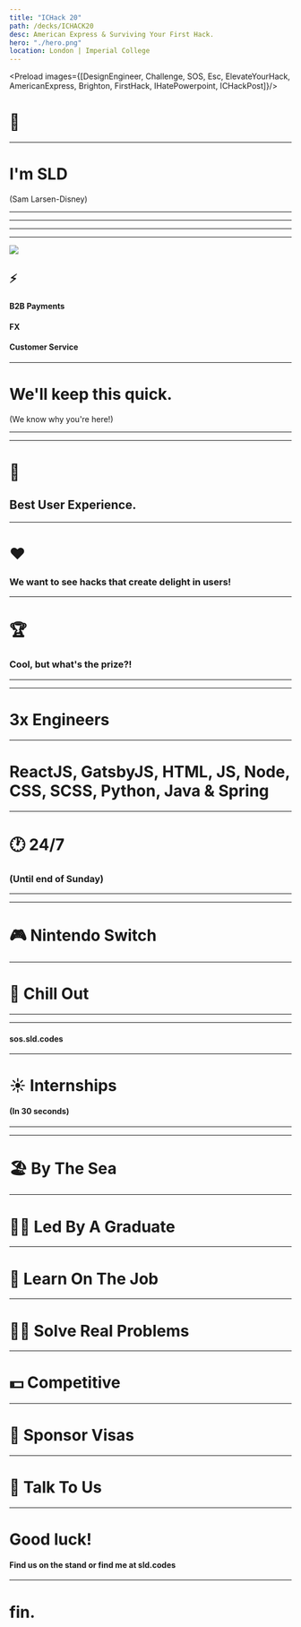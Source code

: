 ```yaml
---
title: "ICHack 20"
path: /decks/ICHACK20
desc: American Express & Surviving Your First Hack.
hero: "./hero.png"
location: London | Imperial College
---
```




<Preload images={[DesignEngineer, Challenge, SOS, Esc, ElevateYourHack, AmericanExpress, Brighton, FirstHack, IHatePowerpoint, ICHackPost]}/>
<Controls />

# 👋

---

# I'm SLD

(Sam Larsen-Disney)

---

<PresImage image={IHatePowerpoint}/>

---

<PresImage image={DesignEngineer}/>

---

<PresImage image={AmericanExpress}/>

---

<div className="pad-10 row">
    <div className="col-xs-6">
        <img src={ICHackPost}/>
    </div>
    <div className="col-xs-6 pad-5">
        <h2>⚡️</h2>
        <h4>B2B Payments</h4>
        <h4>FX</h4>
        <h4>Customer Service</h4>
    </div>
</div>

---


# We'll keep this quick.

(We know why you're here!)

---

<PresImage image={Challenge}/>

---

# 💪

## Best User Experience. 

---

# ❤️

### We want to see hacks that create delight in users!

---

# 🏆

### Cool, but what's the prize?!

---

<PresImage image={ElevateYourHack}/>

---

# 3x Engineers

---

<div class="container">

<h1>ReactJS, GatsbyJS, HTML, JS, Node, CSS, SCSS, Python, Java & Spring</h1>

</div>

---


# 🕐 24/7

### (Until end of Sunday)

---

<PresImage image={Esc}/>

---

# 🎮 Nintendo Switch

---

# 🤖 Chill Out

---


<PresImage image={FirstHack}/>

---

<PresImage image={SOS}/>

<h4 className="is-orange margin-0">sos.sld.codes</h4>

---

# ☀️ Internships
#### (In 30 seconds)

---

<PresImage image={Brighton}/>


---

# 🏖 By The Sea

---

# 👨‍🏫 Led By A Graduate

---


# 🚀 Learn On The Job

---

# 👩‍💻 Solve Real Problems

---

# 💵 Competitive

---

# 🛂 Sponsor Visas

---

# 💬 Talk To Us

---

<Controls />

# Good luck!

<h4> Find us on the stand or find me at <span className="is-pink"> sld.codes </span> </h4>

---

# fin.

